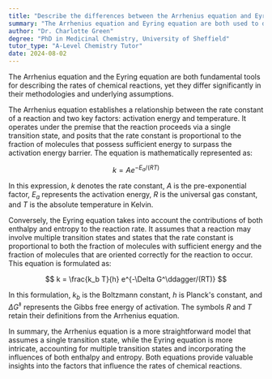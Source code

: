 ```yaml
---
title: "Describe the differences between the Arrhenius equation and Eyring equation"
summary: "The Arrhenius equation and Eyring equation are both used to describe the rate of chemical reactions, but differ in their approach and assumptions."
author: "Dr. Charlotte Green"
degree: "PhD in Medicinal Chemistry, University of Sheffield"
tutor_type: "A-Level Chemistry Tutor"
date: 2024-08-02
---
```


The Arrhenius equation and the Eyring equation are both fundamental tools for describing the rates of chemical reactions, yet they differ significantly in their methodologies and underlying assumptions.

The Arrhenius equation establishes a relationship between the rate constant of a reaction and two key factors: activation energy and temperature. It operates under the premise that the reaction proceeds via a single transition state, and posits that the rate constant is proportional to the fraction of molecules that possess sufficient energy to surpass the activation energy barrier. The equation is mathematically represented as:

$$
k = A e^{-E_a/(RT)}
$$

In this expression, $k$ denotes the rate constant, $A$ is the pre-exponential factor, $E_a$ represents the activation energy, $R$ is the universal gas constant, and $T$ is the absolute temperature in Kelvin.

Conversely, the Eyring equation takes into account the contributions of both enthalpy and entropy to the reaction rate. It assumes that a reaction may involve multiple transition states and states that the rate constant is proportional to both the fraction of molecules with sufficient energy and the fraction of molecules that are oriented correctly for the reaction to occur. This equation is formulated as:

$$
k = \frac{k_b T}{h} e^{-\Delta G^\ddagger/(RT)}
$$

In this formulation, $k_b$ is the Boltzmann constant, $h$ is Planck's constant, and $\Delta G^\ddagger$ represents the Gibbs free energy of activation. The symbols $R$ and $T$ retain their definitions from the Arrhenius equation.

In summary, the Arrhenius equation is a more straightforward model that assumes a single transition state, while the Eyring equation is more intricate, accounting for multiple transition states and incorporating the influences of both enthalpy and entropy. Both equations provide valuable insights into the factors that influence the rates of chemical reactions.
    